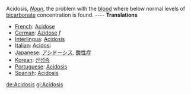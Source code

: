 Acidosis, ''[[Noun]]'', the problem with the [[blood]] where below normal levels of [[bicarbonate]] concentration is found. 
{{wikipedia}}
---- '''Translations''' 
* [[French]]: [[Acidose]] 
* [[German]]: [[Azidose]] ''f''
* [[Interlingua]]: [[Acidosis]] 
* [[Italian]]: [[Acidosi]] 
* [[Japanese]]: [[アシドーシス]],  [[酸性症]]
* [[Korean]]: [[산성증]]
* [[Portuguese]]: [[Acidosis]] 
* [[Spanish]]: [[Acidosis]]

[[de:Acidosis]]
[[gl:Acidosis]]